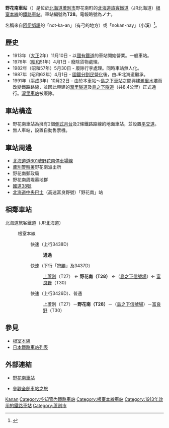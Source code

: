 {{noteTA
|T=zh-tw:野花南車站;zh-hk:野花南站;
|1=zh-tw:野花南車站;zh-hk:野花南站;
|2=zh-tw:上蘆別車站;zh-hk:上蘆別站;
|3=zh-tw:島之下車站;zh-hk:島之下站;
|4=zh-tw:瀧里車站;zh-hk:瀧里站;
}}
{{日本車站資訊
|公司色 = #2cb431
|文字色 = 
|站名 = 野花南車站
|圖片 = File:JR Nemuro-Main-Line Nokanan Station building.jpg
|pxl = 240px
|圖片說明 = 车站大楼（[[2018年|2018年]]）
|日文原名 = 野花南
|平假名 = のかなん
|羅馬拼音 = Nokanan
|副站名 = 
|前一站 = T27 [[上蘆別車站|上蘆別]]
|前一站距離 = 4.7
|後一站距離 = 19.4
|後一站 = [[富良野車站|富良野]] T30
|電報略號 = ノナ
|車站編號 = {{車站編號c|pink|T28}}
|停站路線數 = 
|所屬公司 = [[北海道旅客鐵道|北海道旅客鐵道]]（JR北海道）
|所屬路線 = {{color|#f6989d|■}}[[根室本線|根室本線]]
|距離 = 35.2
|起點站 = [[瀧川車站|瀧川]]
|所在地 = [[北海道|北海道]][[蘆別市|蘆別市]]野花南町
|車站構造 = 地面車站
|月台配置 = 2面2線
|啟用年月日 = 1913年（[[大正|大正]]2年）11月10日
|廢站年月日 = 
|乘客人數 = 
|上下車人次 = 2
|統計年度 = 2013年
|轉車 = 
|備註 = 無人車站
|全寬備註 = 
}}

'''野花南車站'''（{{jpn|j=野花南駅|hg=のかなんえき|rm=Nokanan eki|f=y}}）是位於[[北海道|北海道]][[蘆別市|蘆別市]]野花南町的[[北海道旅客鐵道|北海道旅客鐵道]]（JR北海道）[[根室本線|根室本線]]的[[鐵路車站|鐵路車站]]。車站編號為'''T28'''。電報略號為'''ノナ'''。

名稱來自[[阿伊努語|阿伊努語]]的「not-ka-an」（有弓的地方）或「nokan-nay」（小溪）<ref>{{Cite web|url=http://www.pref.hokkaido.lg.jp/ks/ass/grp/91100P.pdf|title=アイヌ語地名リスト|accessdate=2017-08-17|author=北海道庁|date=|publisher=北海道庁|archive-date=2018-04-29|archive-url=https://web.archive.org/web/20180429140437/http://www.pref.hokkaido.lg.jp/ks/ass/grp/91100P.pdf|dead-url=no}}</ref>。

== 歷史 ==
* 1913年（[[大正|大正]]2年）11月10日 - 以[[日本國有鐵道|國有鐵道]]的車站開始營業。一般車站。
* 1976年（[[昭和|昭和]]51年）4月1日 - 廢除貨物處理。
* 1982年（昭和57年）5月30日 - 廢除行李處理。同時車站無人化。
* 1987年（昭和62年）4月1日 - [[國鐵分割民營化|國鐵分割民營化]]後，由JR北海道繼承。
* 1991年（[[平成|平成]]3年）10月22日 - 由於本車站～[[島之下車站|島之下車站]]之間興建[[瀧里水壩|瀧里水壩]]而改變鐵路路線，並因此興建的[[瀧里隧道|瀧里隧道]]及[[島之下隧道|島之下隧道]]（共8.4公里）正式通行。[[瀧里車站|瀧里車站]]被廢除。

== 車站構造 ==
* 野花南車站為擁有2個[[側式月台|側式月台]]及2條鐵路路線的地面車站，並設置[[平交道|平交道]]。
* 無人車站，設置自動售票機。

== 車站周邊 ==
* [[北海道道601號野花南停車場線|北海道道601號野花南停車場線]]
* [[蘆別警察署|蘆別警察署]]野花南派出所
* 野花南郵政局
* 野花南周堤墓地群
* [[國道38號|國道38號]]
* [[北海道中央巴士|北海道中央巴士]]（高速富良野號）「野花南」站

== 相鄰車站 ==
; 北海道旅客鐵道（JR北海道）
: {{color|#f6989d|■}}根室本線
:: 快速（上行3438D）
::: '''通過'''
:: 快速（下行「[[狩勝號列車|狩勝]]」及3437D）
::: [[上蘆別站|上蘆別]]（T27） ← '''野花南（T28）''' ←（[[島之下信號場|島之下信號場]]）← [[富良野站|富良野]]（T30）
:: 快速（上行3426D）、普通
::: 上蘆別（T27）－'''野花南（T28）'''－（[[島之下信號場|島之下信號場]]）－[[富良野站|富良野]]（T30）

== 參見 ==
* [[根室本線|根室本線]]
* [[日本鐵路車站列表|日本鐵路車站列表]]

== 外部連結 ==
* {{ja}} [http://www.mapion.co.jp/station/ST20504/ 野花南車站] {{Wayback|url=http://www.mapion.co.jp/station/ST20504/ |date=20200625004423 }}
* {{ja}} [http://www.tsuchibuta.com/jr-hokkaido/nemuroline/08nokanan/08nokanan.htm 參觀全部車站之旅] {{Wayback|url=http://www.tsuchibuta.com/jr-hokkaido/nemuroline/08nokanan/08nokanan.htm |date=20160827122037 }}

{{根室本線1}}

{{Commonscat|Nokanan Station}}
{{DEFAULTSORT:Nokanan}}
[[Category:日本鐵路車站_No|Kanan]]
[[Category:空知管內鐵路車站|Category:空知管內鐵路車站]]
[[Category:根室本線車站|Category:根室本線車站]]
[[Category:1913年啟用的鐵路車站|Category:1913年啟用的鐵路車站]]
[[Category:蘆別市|Category:蘆別市]]